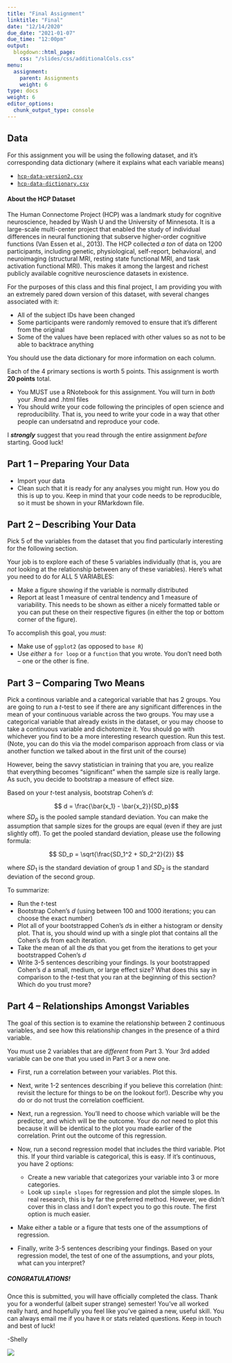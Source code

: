 ```yaml
---
title: "Final Assignment"
linktitle: "Final"
date: "12/14/2020"
due_date: "2021-01-07"
due_time: "12:00pm"
output:
  blogdown::html_page:
    css: "/slides/css/additionalCols.css"
menu:
  assignment:
    parent: Assignments
    weight: 6
type: docs
weight: 6
editor_options: 
  chunk_output_type: console
---
```


## Data

For this assignment you will be using the following dataset, and it's corresponding data dictionary (where it explains what each variable means)

- [<i class="fas fa-file-csv"></i> `hcp-data-version2.csv`](/assignments/hcp-data-version2.csv)
- [<i class="fas fa-file-csv"></i> `hcp-data-dictionary.csv`](/assignments/hcp-data-dictionary.csv)

#### About the HCP Dataset

The Human Connectome Project (HCP) was a landmark study for cognitive neuroscience, headed by Wash U and the University of Minnesota. It is a large-scale multi-center project that enabled the study of individual differences in neural functioning that subserve higher-order cognitive functions (Van Essen et al., 2013). The HCP collected *a ton* of data on 1200 participants, including genetic, physiological, self-report, behavioral, and neuroimaging (structural MRI, resting state functional MRI, and task activation functional MRI). This makes it among the largest and richest publicly available cognitive neuroscience datasets in existence.

For the purposes of this class and this final project, I am providing you with an extremely pared down version of this dataset, with several changes associated with it:

- All of the subject IDs have been changed
- Some participants were randomly removed to ensure that it's different from the original
- Some of the values have been replaced with other values so as not to be able to backtrace anything

You should use the data dictionary for more information on each column. 

Each of the 4 primary sections is worth 5 points. This assignment is worth **20 points** total. 

:::note

- You MUST use a RNotebook for this assignment. You will turn in *both* your .Rmd and .html files
- You should write your code following the principles of open science and reproducibility. That is, you need to write your code in a way that other people can undersatnd and reproduce your code. 

:::

:::warning
I **_strongly_** suggest that you read through the entire assignment *before* starting. Good luck!
:::

## Part 1 -- Preparing Your Data

:::list
- Import your data
- Clean such that it is ready for any analyses you might run. How you do this is up to you. Keep in mind that your code needs to be reproducible, so it must be shown in your RMarkdown file.
:::

## Part 2 -- Describing Your Data

Pick 5 of the variables from the dataset that you find particularly interesting for the following section.

:::list
Your job is to explore each of these 5 variables individually (that is, you are *not* looking at the relationship between any of these variables). Here's what you need to do for ALL 5 VARIABLES:

- Make a figure showing if the variable is normally distributed 
- Report at least 1 measure of central tendency and 1 measure of variability. This needs to be shown as either a nicely formatted table or you can put these on their respective figures (in either the top or bottom corner of the figure). 

To accomplish this goal, you *must*:

- Make use of `ggplot2` (as opposed to `base R`)
- Use *either* a `for loop` or a `function` that you wrote. You don't need both -- one or the other is fine.

:::

## Part 3 -- Comparing Two Means

Pick a continous variable and a categorical variable that has 2 groups. You are going to run a $t$-test to see if there are any significant differences in the mean of your continuous variable across the two groups. You may use a categorical variable that already exists in the dataset, or you may choose to take a continuous variable and dichotomize it. You should go with whichever you find to be a more interesting research question. Run this test. (Note, you can do this via the model comparison approach from class or via another function we talked about in the first unit of the course)

However, being the savvy statistician in training that you are, you realize that everything becomes "significant" when the sample size is really large. As such, you decide to bootstrap a measure of effect size. 

Based on your $t$-test analysis, bootstrap Cohen's $d$:

$$ d = \frac{\bar{x_1} - \bar{x_2}}{SD_p}$$
where $SD_p$ is the pooled sample standard deviation. You can make the assumption that sample sizes for the groups are equal (even if they are just slightly off). To get the pooled standard deviation, please use the following formula:

$$ SD_p = \sqrt{\frac{SD_1^2 + SD_2^2}{2}} $$

where $SD_1$ is the standard deviation of group 1 and $SD_2$ is the standard deviation of the second group. 

:::list
To summarize:

- Run the $t$-test
- Bootstrap Cohen's $d$ (using between 100 and 1000 iterations; you can choose the exact number)
- Plot all of your bootstrapped Cohen's $d$s in either a histogram or density plot. That is, you should wind up with a single plot that contains all the Cohen's $d$s from each iteration.
- Take the mean of all the $d$s that you get from the iterations to get your bootstrapped Cohen's $d$
- Write 3-5 sentences describing your findings. Is your bootstrapped Cohen's $d$ a small, medium, or large effect size? What does this say in comparison to the $t$-test that you ran at the beginning of this section? Which do you trust more? 

:::

## Part 4 -- Relationships Amongst Variables

The goal of this section is to examine the relationship between 2 continuous variables, and see how this relationship changes in the presence of a third variable. 

You must use 2 variables that are *different* from Part 3. Your 3rd added variable can be one that you used in Part 3 or a new one. 

:::list

- First, run a correlation between your variables. Plot this. 
- Next, write 1-2 sentences describing if you believe this correlation (hint: revisit the lecture for things to be on the lookout for!). Describe why you do or do not trust the correlation coefficient. 
- Next, run a regression. You'll need to choose which variable will be the predictor, and which will be the outcome. Your do *not* need to plot this because it will be identical to the plot you made earlier of the correlation. Print out the outcome of this regression.
- Now, run a second regression model that includes the third variable. Plot this. If your third variable is categorical, this is easy. If it's continuous, you have 2 options:

  - Create a new variable that categorizes your variable into 3 or more categories. 
  - Look up `simple slopes` for regression and plot the simple slopes. In real research, this is by far the preferred method. However, we didn't cover this in class and I don't expect you to go this route. The first option is much easier. 
  
- Make either a table or a figure that tests one of the assumptions of regression. 
- Finally, write 3-5 sentences describing your findings. Based on your regression model, the test of one of the assumptions, and your plots, what can you interpret?

:::


##### CONGRATULATIONS!

Once this is submitted, you will have officially completed the class. Thank you for a wonderful (albeit super strange) semester! You've all worked really hard, and hopefully you feel like you've gained a new, useful skill. You can always email me if you have `R` or stats related questions. Keep in touch and best of luck!

-Shelly

![](https://media.giphy.com/media/19tWtHKEnBEk3vUBHE/giphy.gif)

